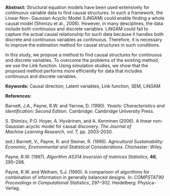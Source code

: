 <span>**Abstract:**</span> Structural equation models have been used extensively for continuous
variable data to find causal structures. In such a framework, the Linear
Non- Gaussian Acyclic Model (LiNGAM) could enable finding a whole causal
model (Shimizu et al., 2006). However, in many desciplines, the data
include both continuous and discrete variables. LiNGAM could fail to
capture the actual causal relationship for such data because it handles
both discrete and continuous variables as continuous. Therefore, it is
necessary to improve the estimation method for causal structures in such
conditions.

In this study, we propose a method to find causal structures for
continuous and discrete variables. To overcome the problems of the
existing method, we use the Link function. Using simulation studies, we
show that the proposed method performs more efficiently for data that
includes continuous and discrete variables.

<span>**Keywords:**</span> Causal direction, Latent variables, Link
function, SEM, LiNGAM

<span>**References:**</span>

Barnett, J.A., Payne, R.W. and Yarrow, D. (1990). *Yeasts:
Characteristics and identification: Second Edition.* Cambridge:
Cambridge University Press.

S. Shimizu, P.O. Hoyer, A. Hyvärinen, and A. Kerminen (2006). A linear
non-Gaussian acyclic model for causal discovery. *The Journal of\
Machine Learning Research*, vol. 7, pp. 2003-2030.

(ed.) Barnett, V., Payne, R. and Steiner, R. (1995). *Agricultural
Sustainability: Economic, Environmental and Statistical Considerations*.
Chichester: Wiley.

Payne, R.W. (1997). *Algorithm AS314 Inversion of matrices Statistics*,
**46**, 295–298.

Payne, R.W. and Welham, S.J. (1990). A comparison of algorithms for
combination of information in generally balanced designs. In:
*COMPSTAT90 Proceedings in Computational Statistics*, 297–302.
Heidelberg: Physica-Verlag.

